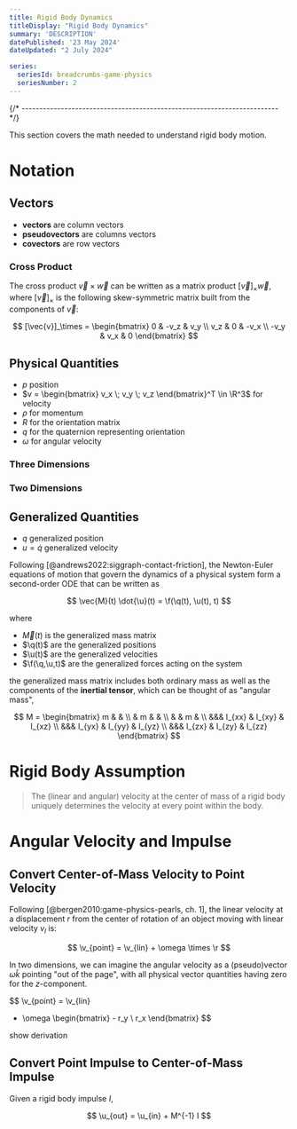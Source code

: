 ```yaml
---
title: Rigid Body Dynamics
titleDisplay: "Rigid Body Dynamics"
summary: 'DESCRIPTION'
datePublished: '23 May 2024'
dateUpdated: "2 July 2024"

series:
  seriesId: breadcrumbs-game-physics
  seriesNumber: 2
---
```



<Notation />

{/* ------------------------------------------------------------------------ */}

This section covers the math needed to understand rigid body motion.

<PostContent>
  <SeriesSummary />
</PostContent>

# Notation

## Vectors

* **vectors** are column vectors
* **pseudovectors** are columns vectors 
* **covectors** are row vectors

### Cross Product

The cross product $\vec{v} \times \vec{w}$ can be written as a matrix product $[\vec{v}]_\times \vec{w}$, where $[\vec{v}]_\times$ is the following skew-symmetric matrix built from the components of $\vec{v}$:

$$
[\vec{v}]_\times = 
\begin{bmatrix}
0 & -v_z & v_y \\
v_z & 0 & -v_x \\
-v_y & v_x & 0
\end{bmatrix}
$$

## Physical Quantities

* $p$ position
* $v = \begin{bmatrix} v_x \; v_y \; v_z \end{bmatrix}^T \in \R^3$ for velocity
* $\rho$ for momentum
* $R$ for the orientation matrix
* $q$ for the quaternion representing orientation 
* $\omega$ for angular velocity

### Three Dimensions

### Two Dimensions

## Generalized Quantities

* $q$ generalized position
* $u = \dot{q}$ generalized velocity

Following [@andrews2022:siggraph-contact-friction], <ExactQuote>the Newton-Euler equations of motion that govern the dynamics of a physical system form a second-order ODE that can be written as</ExactQuote>

$$
\vec{M}(t) \dot{\u}(t) = \f(\q(t), \u(t), t)
$$

where

* $\vec{M}(t)$ is the generalized mass matrix
* $\q(t)$ are the generalized positions
* $\u(t)$ are the generalized velocities
* $\f(\q,\u,t)$ are the generalized forces acting on the system

the generalized mass matrix includes both ordinary mass as well as the components of the **inertial tensor**, which can be thought of as "angular mass",

$$
M = \begin{bmatrix}
m &       & \\
  & m &   & \\
  &   & m & \\
&&& I_{xx} & I_{xy} & I_{xz} \\
&&& I_{yx} & I_{yy} & I_{yz} \\
&&& I_{zx} & I_{zy} & I_{zz}
\end{bmatrix}
$$


# Rigid Body Assumption

> The (linear and angular) velocity at the center of mass of a rigid body
> uniquely determines the velocity at every point within the body.

# Angular Velocity and Impulse

## Convert Center-of-Mass Velocity to Point Velocity

Following [@bergen2010:game-physics-pearls, ch. 1], <ExactQuote>the linear velocity at a displacement $r$ from the center of rotation of an object moving with linear velocity $v_l$ is</ExactQuote>:

$$
\v_{point} = \v_{lin} + \omega \times \r
$$

In two dimensions, we can imagine the angular velocity as a (pseudo)vector $\omega \hat{k}$ pointing "out of the page", with all physical vector quantities having zero for the $z$-component.

$$
\v_{point}
= \v_{lin}
+ \omega \begin{bmatrix} - r_y \\ r_x \end{bmatrix}
$$

<TodoBlock>show derivation</TodoBlock>

## Convert Point Impulse to Center-of-Mass Impulse

Given a rigid body impulse $I$,

$$
\u_{out} = \u_{in} + M^{-1} I
$$